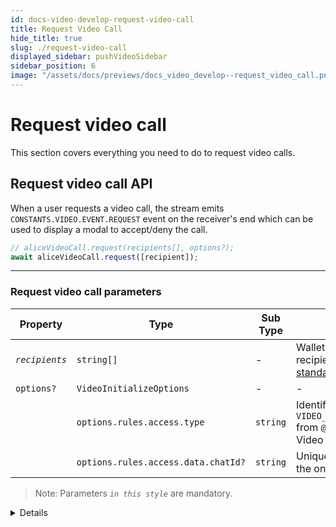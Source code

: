 ```yaml
---
id: docs-video-develop-request-video-call
title: Request Video Call
hide_title: true
slug: ./request-video-call
displayed_sidebar: pushVideoSidebar
sidebar_position: 6
image: "/assets/docs/previews/docs_video_develop--request_video_call.png"
---
```


# Request video call

This section covers everything you need to do to request video calls.

<head>
  <title>Request Video Call | Push Video | Push Documentation</title>
</head>

## Request video call API

When a user requests a video call, the stream emits `CONSTANTS.VIDEO.EVENT.REQUEST` event on the receiver's end which can be used to display a modal to accept/deny the call.

```typescript
// aliceVideoCall.request(recipients[], options?);
await aliceVideoCall.request([recipient]);
```

---

### Request video call parameters

| Property       | Type                                | Sub Type | Description                                                                                                                                                                         |
| -------------- | ----------------------------------- | -------- | ----------------------------------------------------------------------------------------------------------------------------------------------------------------------------------- |
| _`recipients`_ | `string[]`                          | -        | Wallet address or addresses of the recipient(s). Number of different [wallet standards](/docs/chat/supported-wallet-standards "Push Chat support wallet standards") are suppported. |
| `options?`     | `VideoInitializeOptions`            | -        | -                                                                                                                                                                                   |
|                | `options.rules.access.type`         | `string` | Identifier for Push Video or Space. We use `VIDEO_NOTIFICATION_ACCESS_TYPE.PUSH_CHAT` from `@pushprotocol/restapi` here for Push Video                                              |
|                | `options.rules.access.data.chatId?` | `string` | Unique identifier for every push chat, here, the one between the alice and the bob                                                                                                  |

> Note: Parameters _`in this style`_ are mandatory.

<Details summary="Expected response">200 OK</Details>
